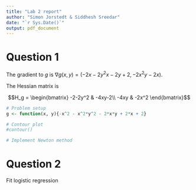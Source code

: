 ```yaml
---
title: "Lab 2 report"
author: "Simon Jorstedt & Siddhesh Sreedar"
date: "`r Sys.Date()`"
output: pdf_document
---
```



# Question 1

The gradient to $g$ is $\nabla g(x,y) = (-2x - 2y^2x-2y+2, -2x^2y-2x)$.

The Hessian matrix is

$$H_g = \begin{bmatrix}
-2-2y^2 & -4xy-2\\
-4xy & -2x^2
\end{bmatrix}$$

```r
# Problem setup
g <- function(x, y){-x^2 - x^2*y^2 - 2*x*y + 2*x + 2}
```

```r
# Contour plot
#contour()
```



```r
# Implement Newton method
```



# Question 2
Fit logistic regression
